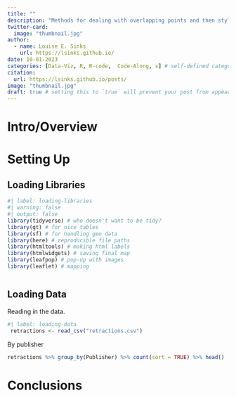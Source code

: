 ```yaml
---
title: ""
description: "Methods for dealing with overlapping points and then styling a leaflet map with various labels and pop-ups."
twitter-card:
  image: "thumbnail.jpg"
author:
  - name: Louise E. Sinks
    url: https://lsinks.github.io/
date: 10-01-2023
categories: [Data-Viz, R, R-code,  Code-Along, s] # self-defined categories
citation:
  url: https://lsinks.github.io/posts/
image: "thumbnail.jpg"
draft: true # setting this to `true` will prevent your post from appearing on your listing page until you're ready
---
```


# Intro/Overview

# Setting Up

## Loading Libraries

```r
#| label: loading-libraries
#| warning: false
#| output: false
library(tidyverse) # who doesn't want to be tidy?
library(gt) # for nice tables
library(sf) # for handling geo data
library(here) # reproducible file paths
library(htmltools) # making html labels
library(htmlwidgets) # saving final map
library(leafpop) # pop-up with images
library(leaflet) # mapping



```

## Loading Data

Reading in the data.

```r
#| label: loading-data
 retractions <- read_csv("retractions.csv")
```

By publisher

```r
retractions %>% group_by(Publisher) %>% count(sort = TRUE) %>% head()
```

# Conclusions
